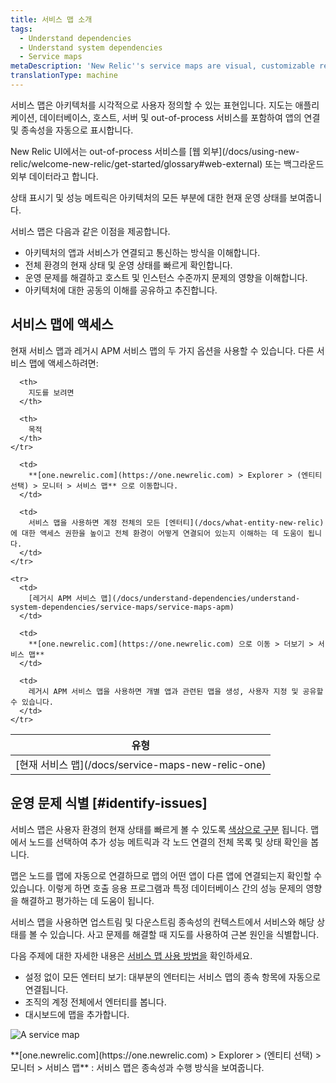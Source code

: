 ```yaml
---
title: 서비스 맵 소개
tags:
  - Understand dependencies
  - Understand system dependencies
  - Service maps
metaDescription: 'New Relic''s service maps are visual, customizable representations of your application architecture.'
translationType: machine
---
```



서비스 맵은 아키텍처를 시각적으로 사용자 정의할 수 있는 표현입니다. 지도는 애플리케이션, 데이터베이스, 호스트, 서버 및 out-of-process 서비스를 포함하여 앱의 연결 및 종속성을 자동으로 표시합니다.

<Callout variant="tip">
  New Relic UI에서는 out-of-process 서비스를 [웹 외부](/docs/using-new-relic/welcome-new-relic/get-started/glossary#web-external) 또는 백그라운드 외부 데이터라고 합니다.
</Callout>

상태 표시기 및 성능 메트릭은 아키텍처의 모든 부분에 대한 현재 운영 상태를 보여줍니다.

서비스 맵은 다음과 같은 이점을 제공합니다.

* 아키텍처의 앱과 서비스가 연결되고 통신하는 방식을 이해합니다.
* 전체 환경의 현재 상태 및 운영 상태를 빠르게 확인합니다.
* 운영 문제를 해결하고 호스트 및 인스턴스 수준까지 문제의 영향을 이해합니다.
* 아키텍처에 대한 공동의 이해를 공유하고 추진합니다.

## 서비스 맵에 액세스

현재 서비스 맵과 레거시 APM 서비스 맵의 두 가지 옵션을 사용할 수 있습니다. 다른 서비스 맵에 액세스하려면:

<table>
  <thead>
    <tr>
      <th style={{ width: "150px" }}>
        유형
      </th>

      <th>
        지도를 보려면
      </th>

      <th>
        목적
      </th>
    </tr>
  </thead>

  <tbody>
    <tr>
      <td>
        [현재 서비스 맵](/docs/service-maps-new-relic-one)
      </td>

      <td>
        **[one.newrelic.com](https://one.newrelic.com) > Explorer > (엔티티 선택) > 모니터 > 서비스 맵** 으로 이동합니다.
      </td>

      <td>
        서비스 맵을 사용하면 계정 전체의 모든 [엔터티](/docs/what-entity-new-relic) 에 대한 액세스 권한을 높이고 전체 환경이 어떻게 연결되어 있는지 이해하는 데 도움이 됩니다.
      </td>
    </tr>

    <tr>
      <td>
        [레거시 APM 서비스 맵](/docs/understand-dependencies/understand-system-dependencies/service-maps/service-maps-apm)
      </td>

      <td>
        **[one.newrelic.com](https://one.newrelic.com) 으로 이동 > 더보기 > 서비스 맵**
      </td>

      <td>
        레거시 APM 서비스 맵을 사용하면 개별 앱과 관련된 맵을 생성, 사용자 지정 및 공유할 수 있습니다.
      </td>
    </tr>
  </tbody>
</table>

## 운영 문제 식별 [#identify-issues]

서비스 맵은 사용자 환경의 현재 상태를 빠르게 볼 수 있도록 [색상으로 구분](/docs/understand-dependencies/understand-system-dependencies/service-maps/service-maps-new-relic-one#alerts) 됩니다. 맵에서 노드를 선택하여 추가 성능 메트릭과 각 노드 연결의 전체 목록 및 상태 확인을 봅니다.

맵은 노드를 맵에 자동으로 연결하므로 맵의 어떤 앱이 다른 앱에 연결되는지 확인할 수 있습니다. 이렇게 하면 호출 응용 프로그램과 특정 데이터베이스 간의 성능 문제의 영향을 해결하고 평가하는 데 도움이 됩니다.

서비스 맵을 사용하면 업스트림 및 다운스트림 종속성의 컨텍스트에서 서비스와 해당 상태를 볼 수 있습니다. 사고 문제를 해결할 때 지도를 사용하여 근본 원인을 식별합니다.

다음 주제에 대한 자세한 내용은 [서비스 맵 사용 방법을](/docs/understand-dependencies/understand-system-dependencies/service-maps/service-maps-new-relic-one) 확인하세요.

* 설정 없이 모든 엔터티 보기: 대부분의 엔터티는 서비스 맵의 종속 항목에 자동으로 연결됩니다.
* 조직의 계정 전체에서 엔터티를 봅니다.
* 대시보드에 맵을 추가합니다.

<img
  title="NR1_service_maps.png"
  alt="A service map"
  src={nr1ServiceMaps}
/>

<figcaption>
  **[one.newrelic.com](https://one.newrelic.com) > Explorer > (엔티티 선택) > 모니터 > 서비스 맵** : 서비스 맵은 종속성과 수행 방식을 보여줍니다.
</figcaption>